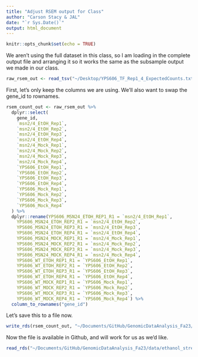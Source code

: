 ```yaml
---
title: "Adjust RSEM output for Class"
author: "Carson Stacy & JAL"
date: "`r Sys.Date()`"
output: html_document
---
```


```r
knitr::opts_chunk$set(echo = TRUE)
```

We aren't using the full dataset in this class, so I am loading in the complete output file and arranging it so it works the same as the subsample output we made in our class.

```r
raw_rsem_out <- read_tsv("~/Desktop/YPS606_TF_Rep1_4_ExpectedCounts.txt")
```
First, let's only keep the columns we are using. We'll also want to swap the gene_id to rownames.
```r
rsem_count_out <- raw_rsem_out %>%
  dplyr::select(
    gene_id,
    `msn2/4_EtOH_Rep1`,
    `msn2/4_EtOH_Rep2`,
    `msn2/4_EtOH_Rep3`,
    `msn2/4_EtOH_Rep4`,
    `msn2/4_Mock_Rep1`,
    `msn2/4_Mock_Rep2`,
    `msn2/4_Mock_Rep3`,
    `msn2/4_Mock_Rep4`,
    `YPS606_EtOH_Rep1`,
    `YPS606_EtOH_Rep2`,
    `YPS606_EtOH_Rep3`,
    `YPS606_EtOH_Rep4`,
    `YPS606_Mock_Rep1`,
    `YPS606_Mock_Rep2`,
    `YPS606_Mock_Rep3`,
    `YPS606_Mock_Rep4`
  ) %>%
  dplyr::rename(YPS606_MSN24_ETOH_REP1_R1 = `msn2/4_EtOH_Rep1`,
    YPS606_MSN24_ETOH_REP2_R1 = `msn2/4_EtOH_Rep2`,
    YPS606_MSN24_ETOH_REP3_R1 = `msn2/4_EtOH_Rep3`,
    YPS606_MSN24_ETOH_REP4_R1 = `msn2/4_EtOH_Rep4`,
    YPS606_MSN24_MOCK_REP1_R1 = `msn2/4_Mock_Rep1`,
    YPS606_MSN24_MOCK_REP2_R1 = `msn2/4_Mock_Rep2`,
    YPS606_MSN24_MOCK_REP3_R1 = `msn2/4_Mock_Rep3`,
    YPS606_MSN24_MOCK_REP4_R1 = `msn2/4_Mock_Rep4`,
    YPS606_WT_ETOH_REP1_R1 = `YPS606_EtOH_Rep1`,
    YPS606_WT_ETOH_REP2_R1 = `YPS606_EtOH_Rep2`,
    YPS606_WT_ETOH_REP3_R1 = `YPS606_EtOH_Rep3`,
    YPS606_WT_ETOH_REP4_R1 = `YPS606_EtOH_Rep4`,
    YPS606_WT_MOCK_REP1_R1 = `YPS606_Mock_Rep1`,
    YPS606_WT_MOCK_REP2_R1 = `YPS606_Mock_Rep2`,
    YPS606_WT_MOCK_REP3_R1 = `YPS606_Mock_Rep3`,
    YPS606_WT_MOCK_REP4_R1 = `YPS606_Mock_Rep4`) %>%
  column_to_rownames("gene_id")
```

Let's save this to a file now.
```r
write_rds(rsem_count_out, "~/Documents/GitHub/GenomicDataAnalysis_Fa23/data/ethanol_stress/counts/rsem.gene_counts.merged.yeast.Rds")
```

Now the file is available in Github, and will work for us as we'd like.

```r
read_rds("~/Documents/GitHub/GenomicDataAnalysis_Fa23/data/ethanol_stress/counts/rsem.gene_counts.merged.yeast.Rds")
```

